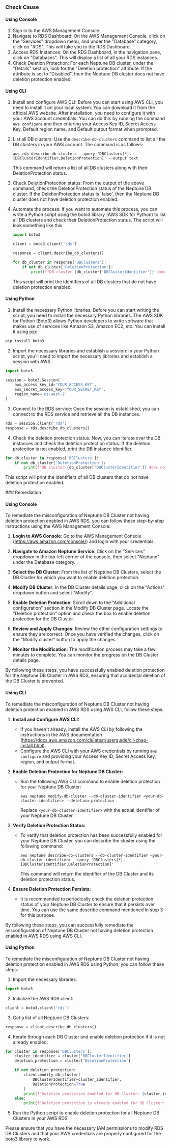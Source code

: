 

<Tabs><Tab title='Cause'>
### Check Cause

#### Using Console

1. Sign in to the AWS Management Console.
2. Navigate to RDS Dashboard: On the AWS Management Console, click on the "Services" dropdown menu, and under the "Database" category, click on "RDS". This will take you to the RDS Dashboard.
3. Access RDS Instances: On the RDS Dashboard, in the navigation pane, click on "Databases". This will display a list of all your RDS instances.
4. Check Deletion Protection: For each Neptune DB cluster, under the "Details" section, look for the "Deletion protection" attribute. If the attribute is set to "Disabled", then the Neptune DB cluster does not have deletion protection enabled.

#### Using CLI

1. Install and configure AWS CLI: Before you can start using AWS CLI, you need to install it on your local system. You can download it from the official AWS website. After installation, you need to configure it with your AWS account credentials. You can do this by running the command `aws configure` and then entering your Access Key ID, Secret Access Key, Default region name, and Default output format when prompted.

2. List all DB clusters: Use the `describe-db-clusters` command to list all the DB clusters in your AWS account. The command is as follows:

   ```
   aws rds describe-db-clusters --query 'DBClusters[*].[DBClusterIdentifier,DeletionProtection]' --output text
   ```

   This command will return a list of all DB clusters along with their DeletionProtection status.

3. Check DeletionProtection status: From the output of the above command, check the DeletionProtection status of the Neptune DB cluster. If the DeletionProtection status is 'false', then the Neptune DB cluster does not have deletion protection enabled.

4. Automate the process: If you want to automate this process, you can write a Python script using the boto3 library (AWS SDK for Python) to list all DB clusters and check their DeletionProtection status. The script will look something like this:

   ```python
   import boto3

   client = boto3.client('rds')

   response = client.describe_db_clusters()

   for db_cluster in response['DBClusters']:
       if not db_cluster['DeletionProtection']:
           print(f"DB cluster {db_cluster['DBClusterIdentifier']} does not have deletion protection enabled.")
   ```
   
   This script will print the identifiers of all DB clusters that do not have deletion protection enabled.

#### Using Python

1. Install the necessary Python libraries: Before you can start writing the script, you need to install the necessary Python libraries. The AWS SDK for Python (Boto3) allows Python developers to write software that makes use of services like Amazon S3, Amazon EC2, etc. You can install it using pip:

```python
pip install boto3
```

2. Import the necessary libraries and establish a session: In your Python script, you'll need to import the necessary libraries and establish a session with AWS. 

```python
import boto3

session = boto3.Session(
    aws_access_key_id='YOUR_ACCESS_KEY',
    aws_secret_access_key='YOUR_SECRET_KEY',
    region_name='us-west-2'
)
```

3. Connect to the RDS service: Once the session is established, you can connect to the RDS service and retrieve all the DB instances.

```python
rds = session.client('rds')
response = rds.describe_db_clusters()
```

4. Check the deletion protection status: Now, you can iterate over the DB instances and check the deletion protection status. If the deletion protection is not enabled, print the DB instance identifier.

```python
for db_cluster in response['DBClusters']:
    if not db_cluster['DeletionProtection']:
        print(f"DB cluster {db_cluster['DBClusterIdentifier']} does not have deletion protection enabled.")
```

This script will print the identifiers of all DB clusters that do not have deletion protection enabled.

</Tab>

<Tab title='Remediation'>
### Remediation

#### Using Console

To remediate the misconfiguration of Neptune DB Cluster not having deletion protection enabled in AWS RDS, you can follow these step-by-step instructions using the AWS Management Console:

1. **Login to AWS Console**: Go to the AWS Management Console (https://aws.amazon.com/console/) and login with your credentials.

2. **Navigate to Amazon Neptune Service**: Click on the "Services" dropdown in the top-left corner of the console, then select "Neptune" under the Database category.

3. **Select the DB Cluster**: From the list of Neptune DB Clusters, select the DB Cluster for which you want to enable deletion protection.

4. **Modify DB Cluster**: In the DB Cluster details page, click on the "Actions" dropdown button and select "Modify".

5. **Enable Deletion Protection**: Scroll down to the "Additional configuration" section in the Modify DB Cluster page. Locate the "Deletion protection" option and check the box to enable deletion protection for the DB Cluster.

6. **Review and Apply Changes**: Review the other configuration settings to ensure they are correct. Once you have verified the changes, click on the "Modify cluster" button to apply the changes.

7. **Monitor the Modification**: The modification process may take a few minutes to complete. You can monitor the progress on the DB Cluster details page.

By following these steps, you have successfully enabled deletion protection for the Neptune DB Cluster in AWS RDS, ensuring that accidental deletion of the DB Cluster is prevented.

#### Using CLI

To remediate the misconfiguration of Neptune DB Cluster not having deletion protection enabled in AWS RDS using AWS CLI, follow these steps:

1. **Install and Configure AWS CLI:**
   - If you haven't already, install the AWS CLI by following the instructions in the AWS documentation (https://docs.aws.amazon.com/cli/latest/userguide/cli-chap-install.html).
   - Configure the AWS CLI with your AWS credentials by running `aws configure` and providing your Access Key ID, Secret Access Key, region, and output format.

2. **Enable Deletion Protection for Neptune DB Cluster:**
   - Run the following AWS CLI command to enable deletion protection for your Neptune DB Cluster:
     ```
     aws neptune modify-db-cluster --db-cluster-identifier <your-db-cluster-identifier> --deletion-protection
     ```
     Replace `<your-db-cluster-identifier>` with the actual identifier of your Neptune DB Cluster.

3. **Verify Deletion Protection Status:**
   - To verify that deletion protection has been successfully enabled for your Neptune DB Cluster, you can describe the cluster using the following command:
     ```
     aws neptune describe-db-clusters --db-cluster-identifier <your-db-cluster-identifier> --query 'DBClusters[*].[DBClusterIdentifier,DeletionProtection]'
     ```
     This command will return the identifier of the DB Cluster and its deletion protection status.

4. **Ensure Deletion Protection Persists:**
   - It is recommended to periodically check the deletion protection status of your Neptune DB Cluster to ensure that it persists over time. You can use the same describe command mentioned in step 3 for this purpose.

By following these steps, you can successfully remediate the misconfiguration of Neptune DB Cluster not having deletion protection enabled in AWS RDS using AWS CLI.

#### Using Python

To remediate the misconfiguration of Neptune DB Cluster not having deletion protection enabled in AWS RDS using Python, you can follow these steps:

1. Import the necessary libraries:
```python
import boto3
```

2. Initialize the AWS RDS client:
```python
client = boto3.client('rds')
```

3. Get a list of all Neptune DB Clusters:
```python
response = client.describe_db_clusters()
```

4. Iterate through each DB Cluster and enable deletion protection if it is not already enabled:
```python
for cluster in response['DBClusters']:
    cluster_identifier = cluster['DBClusterIdentifier']
    deletion_protection = cluster['DeletionProtection']

    if not deletion_protection:
        client.modify_db_cluster(
            DBClusterIdentifier=cluster_identifier,
            DeletionProtection=True
        )
        print(f"Deletion protection enabled for DB Cluster: {cluster_identifier}")
    else:
        print(f"Deletion protection is already enabled for DB Cluster: {cluster_identifier}")
```

5. Run the Python script to enable deletion protection for all Neptune DB Clusters in your AWS RDS.

Please ensure that you have the necessary IAM permissions to modify RDS DB Clusters and that your AWS credentials are properly configured for the boto3 library to work.


</Tab>
</Tabs>